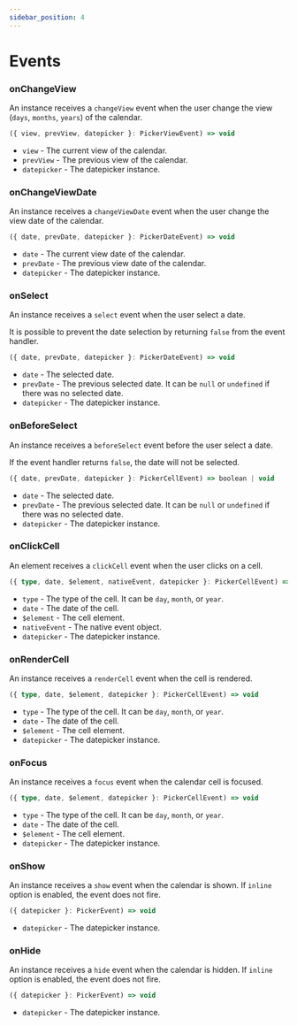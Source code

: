 ```yaml
---
sidebar_position: 4
---
```


# Events

### onChangeView

An instance receives a `changeView` event when the user change the view (`days`, `months`, `years`) of the calendar.

```typescript
({ view, prevView, datepicker }: PickerViewEvent) => void
```

- `view` - The current view of the calendar.
- `prevView` - The previous view of the calendar.
- `datepicker` - The datepicker instance.

### onChangeViewDate

An instance receives a `changeViewDate` event when the user change the view date of the calendar.

```typescript
({ date, prevDate, datepicker }: PickerDateEvent) => void
```

- `date` - The current view date of the calendar.
- `prevDate` - The previous view date of the calendar.
- `datepicker` - The datepicker instance.

### onSelect

An instance receives a `select` event when the user select a date.

It is possible to prevent the date selection by returning `false` from the event handler.

```typescript
({ date, prevDate, datepicker }: PickerDateEvent) => void
```

- `date` - The selected date.
- `prevDate` - The previous selected date. It can be `null` or `undefined` if there was no selected date.
- `datepicker` - The datepicker instance.

### onBeforeSelect

An instance receives a `beforeSelect` event before the user select a date.

If the event handler returns `false`, the date will not be selected.

```typescript
({ date, prevDate, datepicker }: PickerCellEvent) => boolean | void
```

- `date` - The selected date.
- `prevDate` - The previous selected date. It can be `null` or `undefined` if there was no selected date.
- `datepicker` - The datepicker instance.

### onClickCell

An element receives a `clickCell` event when the user clicks on a cell.

```typescript
({ type, date, $element, nativeEvent, datepicker }: PickerCellEvent) => void
```

- `type` - The type of the cell. It can be `day`, `month`, or `year`.
- `date` - The date of the cell.
- `$element` - The cell element.
- `nativeEvent` - The native event object.
- `datepicker` - The datepicker instance.

### onRenderCell

An instance receives a `renderCell` event when the cell is rendered.

```typescript
({ type, date, $element, datepicker }: PickerCellEvent) => void
```

- `type` - The type of the cell. It can be `day`, `month`, or `year`.
- `date` - The date of the cell.
- `$element` - The cell element.
- `datepicker` - The datepicker instance.

### onFocus

An instance receives a `focus` event when the calendar cell is focused.

```typescript
({ type, date, $element, datepicker }: PickerCellEvent) => void
```

- `type` - The type of the cell. It can be `day`, `month`, or `year`.
- `date` - The date of the cell.
- `$element` - The cell element.
- `datepicker` - The datepicker instance.

### onShow

An instance receives a `show` event when the calendar is shown.
If `inline` option is enabled, the event does not fire.

```typescript
({ datepicker }: PickerEvent) => void
```

- `datepicker` - The datepicker instance.

### onHide

An instance receives a `hide` event when the calendar is hidden.
If `inline` option is enabled, the event does not fire.

```typescript
({ datepicker }: PickerEvent) => void
```

- `datepicker` - The datepicker instance.
